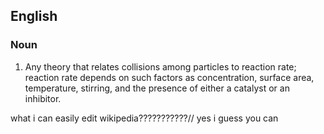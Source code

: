 {{also|collision-theory}}

==English==
{{wikipedia}}

===Noun===
{{en-noun|collision theories}}

# {{lb|en|chemistry}} Any theory that relates collisions among particles to reaction rate; reaction rate depends on such factors as concentration, surface area, temperature, stirring, and the presence of either a catalyst or an inhibitor.
what i can easily edit wikipedia???????????//
yes i guess you can